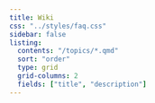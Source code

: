 ```yaml
---
title: Wiki
css: "../styles/faq.css"
sidebar: false
listing: 
  contents: "/topics/*.qmd"
  sort: "order"
  type: grid
  grid-columns: 2
  fields: ["title", "description"]
---
```

